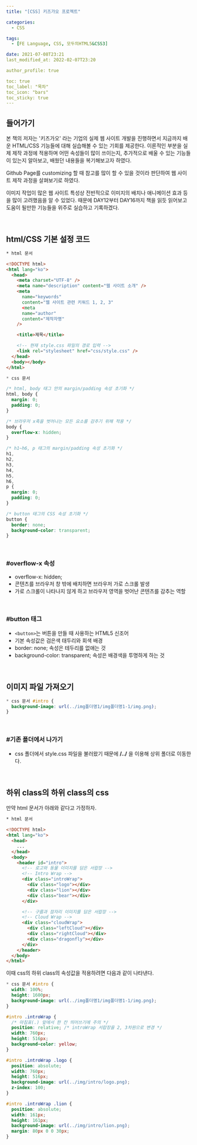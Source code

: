 ```yaml
---
title: "[CSS] 키즈가오 프로젝트"

categories:
  - CSS

tags:
  - [FE Language, CSS, 모두의HTML5&CSS3]

date: 2021-07-08T23:21
last_modified_at: 2022-02-07T23:20

author_profile: true

toc: true
toc_label: "목차"
toc_icon: "bars"
toc_sticky: true
---
```


## 들어가기

<p>본 책의 저자는 '키즈가오' 라는 기업의 실제 웹 사이트 개발을 진행하면서
지금까지 배운 HTML/CSS 기능들에 대해 실습해볼 수 있는 기회를 제공한다.
이론적인 부분을 실제 제작 과정에 적용하며 어떤 속성들이 많이 쓰이는지,
추가적으로 배울 수 있는 기능들이 있는지 알아보고, 배웠던 내용들을 복기해보고자
하였다.</p>

<p>Github Page를 customizing 할 때 참고를 많이 할 수 있을 것이라
판단하여 웹 사이트 제작 과정을 살펴보기로 하였다.</p>

<p>이미지 작업이 많은 웹 사이트 특성상 전반적으로 이미지의 배치나 애니메이션 효과
등을 많이 고려했음을 알 수 있었다. 때문에 DAY12부터 DAY16까지 책을 읽듯
읽어보고 도움이 될만한 기능들을 위주로 실습하고 기록하겠다.</p>

<br />

## html/CSS 기본 설정 코드

```html
* html 문서

<!DOCTYPE html>
<html lang="ko">
  <head>
    <meta charset="UTF-8" />
    <meta name="description" content="웹 사이트 소개" />
    <meta
      name="keywords"
      content="웹 사이트 관련 키워드 1, 2, 3"
      <meta
      name="author"
      content="제작자명"
    />

    <title>제목</title>

    <!-- 현재 style.css 파일의 경로 입력 -->
    <link rel="stylesheet" href="css/style.css" />
  </head>
  <body></body>
</html>
```

```css
* css 문서

/* html, body 태그 안의 margin/padding 속성 초기화 */
html, body {
  margin: 0;
  padding: 0;
}

/* 브라우저 x축을 벗어나는 모든 요소를 감추기 위해 적용 */
body {
  overflow-x: hidden;
}

/* h1~h6, p 태그의 margin/padding 속성 초기화 */
h1,
h2,
h3,
h4,
h5,
h6,
p {
  margin: 0;
  padding: 0;
}

/* button 태그의 CSS 속성 초기화 */
button {
  border: none;
  background-color: transparent;
}
```

<br />

### #overflow-x 속성

- overflow-x: hidden;
- 콘텐츠를 브라우저 창 밖에 배치하면 브라우저 가로 스크롤 발생
- 가로 스크롤이 나타나지 않게 하고 브라우저 영역을 벗어난 콘텐츠를 감추는 역할

<br />

### #button 태그

- `<button>`는 버튼을 만들 때 사용하는 HTML5 신조어
- 기본 속성값은 검은색 태두리와 회색 배경
- border: none; 속성은 테두리를 없애는 것
- background-color: transparent; 속성은 배경색을 투명하게 하는 것

<br />

## 이미지 파일 가져오기

```css
* css 문서 #intro {
  background-image: url(../img폴더명1/img폴더명1-1/img.png);
}
```

<br />

### #기존 폴더에서 나가기

- css 폴더에서 style.css 파일을 불러왔기 때문에 **/../** 을 이용해
  상위 폴더로 이동한다.

<br />

## 하위 class의 하위 class의 css

만약 html 문서가 아래와 같다고 가정하자.

```html
* html 문서

<!DOCTYPE html>
<html lang="ko">
  <head>
    ...
  </head>
  <body>
    <header id="intro">
      <!-- 로고와 동물 이미지를 담은 서랍장 -->
      <!-- Intro Wrap -->
      <div class="introWrap">
        <div class="logo"></div>
        <div class="lion"></div>
        <div class="bear"></div>
      </div>

      <!-- 구름과 잠자리 이미지를 담은 서랍장 -->
      <!-- Cloud Wrap -->
      <div class="cloudWrap">
        <div class="leftCloud"></div>
        <div class="rightCloud"></div>
        <div class="dragonfly"></div>
      </div>
    </header>
  </body>
</html>
```

<p>이때 css의 하위 class의 속성값을 적용하려면 다음과 같이 나타낸다.</p>

```css
* css 문서 #intro {
  width: 100%;
  height: 1600px;
  background-image: url(../img폴더명1/img폴더명1-1/img.png);
}

#intro .introWrap {
  /* 마침표(.) 앞에서 한 칸 띄어쓰기에 주의 */
  position: relative; /* introWrap 서랍장을 2, 3차원으로 변경 */
  width: 760px;
  height: 516px;
  background-color: yellow;
}

#intro .introWrap .logo {
  position: absolute;
  width: 760px;
  height: 516px;
  background-image: url(../img/intro/logo.png);
  z-index: 100;
}

#intro .introWrap .lion {
  position: absolute;
  width: 161px;
  height: 161px;
  background-image: url(../img/intro/lion.png);
  margin: 80px 0 0 30px;
}
```
